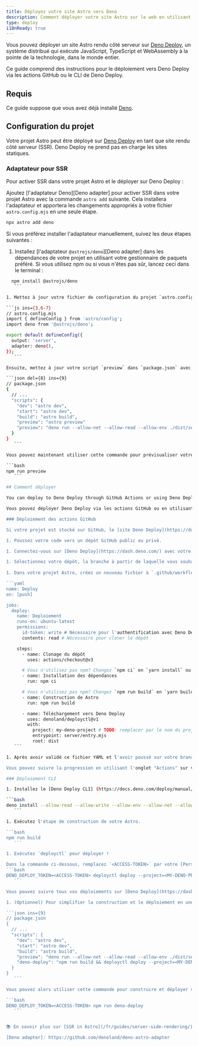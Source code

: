 ```yaml
---
title: Déployez votre site Astro vers Deno
description: Comment déployer votre site Astro sur le web en utilisant Deno.
type: deploy
i18nReady: true
---
```


Vous pouvez déployer un site Astro rendu côté serveur sur [Deno Deploy](https://deno.com/deploy), un système distribué qui exécute JavaScript, TypeScript et WebAssembly à la pointe de la technologie, dans le monde entier.

Ce guide comprend des instructions pour le déploiement vers Deno Deploy via les actions GitHub ou le CLI de Deno Deploy.

## Requis

Ce guide suppose que vous avez déjà installé [Deno](https://deno.com/).

## Configuration du projet

Votre projet Astro peut être déployé sur [Deno Deploy](https://deno.com/deploy) en tant que site rendu côté serveur (SSR). Deno Deploy ne prend pas en charge les sites statiques.

### Adaptateur pour SSR

Pour activer SSR dans votre projet Astro et le déployer sur Deno Deploy :

Ajoutez [l'adaptateur Deno][Deno adapter] pour activer SSR dans votre projet Astro avec la commande `astro add` suivante. Cela installera l'adaptateur et apportera les changements appropriés à votre fichier `astro.config.mjs` en une seule étape.

```bash
npx astro add deno
```

Si vous préférez installer l'adaptateur manuellement, suivez les deux étapes suivantes :

1. Installez [l'adaptateur `@astrojs/deno`][Deno adapter] dans les dépendances de votre projet en utilisant votre gestionnaire de paquets préféré. Si vous utilisez npm ou si vous n'êtes pas sûr, lancez ceci dans le terminal :
 
 ```bash
   npm install @astrojs/deno
    ```

1. Mettez à jour votre fichier de configuration du projet `astro.config.mjs` avec les changements ci-dessous.

 ```js ins={3,6-7}
 // astro.config.mjs
 import { defineConfig } from 'astro/config';
 import deno from '@astrojs/deno';

 export default defineConfig({
   output: 'server',
   adapter: deno(),
 });
    ```

Ensuite, mettez à jour votre script `preview` dans `package.json` avec le changement ci-dessous.

 ```json del={8} ins={9}
 // package.json
 {
   // ...
   "scripts": {
     "dev": "astro dev",
     "start": "astro dev",
     "build": "astro build",
     "preview": "astro preview"
     "preview": "deno run --allow-net --allow-read --allow-env ./dist/server/entry.mjs"
   }
 }
    ```

Vous pouvez maintenant utiliser cette commande pour prévisualiser votre site Astro de production localement avec Deno.

 ```bash
 npm run preview
    ```

## Comment déployer

You can deploy to Deno Deploy through GitHub Actions or using Deno Deploy’s CLI (command line interface).

Vous pouvez déployer Deno Deploy via les actions GitHub ou en utilisant l'interface de ligne de commande (CLI) de Deno Deploy.

### Déploiement des actions GitHub

Si votre projet est stocké sur GitHub, le [site Deno Deploy](https://dash.deno.com/) vous guidera dans la configuration des actions GitHub pour déployer votre site Astro.

1. Poussez votre code vers un dépôt GitHub public ou privé.

1. Connectez-vous sur [Deno Deploy](https://dash.deno.com/) avec votre compte GitHub, et cliquez sur [New Project](https://dash.deno.com).

1. Sélectionnez votre dépôt, la branche à partir de laquelle vous souhaitez vous déployer, et sélectionnez le mode **GitHub Action**. (Votre site Astro nécessite une étape de construction, et ne peut pas utiliser le mode Automatique).
   
1. Dans votre projet Astro, créez un nouveau fichier à `.github/workflows/deploy.yml` et collez le YAML ci-dessous. Ceci est similaire au YAML donné par Deno Deploy, avec les étapes supplémentaires nécessaires pour votre site Astro.

 ```yaml
 name: Deploy
 on: [push]

 jobs:
   deploy:
     name: Deploiement
     runs-on: ubuntu-latest
     permissions:
       id-token: write # Nécessaire pour l'authentification avec Deno Deploy
       contents: read # Nécessaire pour cloner le dépôt

     steps:
       - name: Clonage du dépôt
         uses: actions/checkout@v3

       # Vous n'utilisez pas npm? Changez `npm ci` en `yarn install` ou `pnpm i`
       - name: Installation des dépendances
         run: npm ci
 
       # Vous n'utilisez pas npm? Changez `npm run build` en `yarn build` ou `pnpm run build`
       - name: Construction de Astro
         run: npm run build

       - name: Téléchargement vers Deno Deploy
         uses: denoland/deployctl@v1
         with:
           project: my-deno-project # TODO: remplacer par le nom du projet Deno Deploy
           entrypoint: server/entry.mjs
           root: dist
    ```

1. Après avoir validé ce fichier YAML et l'avoir poussé sur votre branche de déploiement configurée, le déploiement devrait commencer automatiquement !

Vous pouvez suivre la progression en utilisant l'onglet "Actions" sur votre page de dépôt GitHub, ou sur [Deno Deploy](https://dash.deno.com).

### Déploiement CLI

1. Installez le [Deno Deploy CLI] (https://docs.deno.com/deploy/manual/deployctl).

 ```bash
 deno install --allow-read --allow-write --allow-env --allow-net --allow-run --no-check -r -f https://deno.land/x/deploy/deployctl.ts
    ```

1. Exécutez l'étape de construction de votre Astro.

 ```bash
 npm run build
    ```

1. Exécutez `deployctl` pour déployer !

Dans la commande ci-dessous, remplacez `<ACCESS-TOKEN>` par votre [Personal Access Token](https://dash.deno.com/account#access-tokens) et `<MY-DENO-PROJECT>` par le nom de votre projet Deno Deploy.
 ```bash
 DENO_DEPLOY_TOKEN=<ACCESS-TOKEN> deployctl deploy --project=<MY-DENO-PROJECT> --no-static --include=./dist ./dist/server/entry.mjs
    ```

Vous pouvez suivre tous vos déploiements sur [Deno Deploy](https://dash.deno.com).

1. (Optionnel) Pour simplifier la construction et le déploiement en une seule commande, ajoutez un script `deploy-deno` dans `package.json`.

 ```json ins={9}
 // package.json
 {
   // ...
   "scripts": {
     "dev": "astro dev",
     "start": "astro dev",
     "build": "astro build",
     "preview": "deno run --allow-net --allow-read --allow-env ./dist/server/entry.mjs",
     "deno-deploy": "npm run build && deployctl deploy --project=<MY-DENO-PROJECT> --no-static --include=./dist ./dist/server/entry.mjs"
   }
 }
    ```

Vous pouvez alors utiliser cette commande pour construire et déployer votre site Astro en une seule étape.

 ```bash
 DENO_DEPLOY_TOKEN=<ACCESS-TOKEN> npm run deno-deploy
    ```


📚 En savoir plus sur [SSR in Astro](/fr/guides/server-side-rendering/).

[Deno adapter]: https://github.com/denoland/deno-astro-adapter
